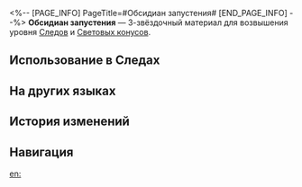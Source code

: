 <%-- [PAGE_INFO]
PageTitle=#Обсидиан запустения#
[END_PAGE_INFO] --%>
{{Предмет Инфобокс
|id          = 110152
|Изображение = Предмет Обсидиан запустения.png
|Тип         = Материал Следов
|Тип2        = Материал возвышения Светового конуса
|Инвентарь   = Материалы улучшения
|Редкость    = 3
|Эффект      = 
|Описание    = Кусок тёмной материи, захваченный из пустоты. Можно использовать для среднего повышения уровня Следов персонажей {{Цвет|Выделенный|Небытия}}.
|Источник1   = [[Чашелист (багровый): Бутон Небытия (undefined)]]
|Источник2   = [[Универсальная машина для синтеза: Синтез материалов]]
|Источник3   = [[Неугасаемый пепел]]
|Источник4   = [[Универсальная машина для синтеза: Обмен материалов]]
}}
{{Описание|На поверхности чёрной призмы ничего не отражается. Она не только поглощает весь свет, но, кажется, также поглощает эмоции владельца, оставляя лишь пустоту.<br /><br />''«...»''}}
'''Обсидиан запустения''' — 3-звёздочный материал для возвышения уровня [[Следы|Следов]] и [[Световые конусы|Световых конусов]].

==Использование в Следах==
{{Использование в следах}}

==На других языках==
{{На других языках
|en   = Obsidian of Desolation
|zhs  = 虚空黑曜
|zht  = 虛空黑曜
|ja   = 虚空の黒曜
|ko   = 허공의 흑요
|es   = Obsidiana del vacío
|fr   = Obsidienne de désolation
|ru   = Обсидиан запустения
|th   = Obsidian of Desolation
|vi   = Ánh Đen Hư Không
|de   = Obsidian der Trostlosigkeit
|id   = Obsidian of Desolation
|pt   = Obsidiana da Desolação
}}

==История изменений==
{{История изменений|3.5}}

==Навигация==
{{Материалы улучшения Навбокс}}

[[en:]]